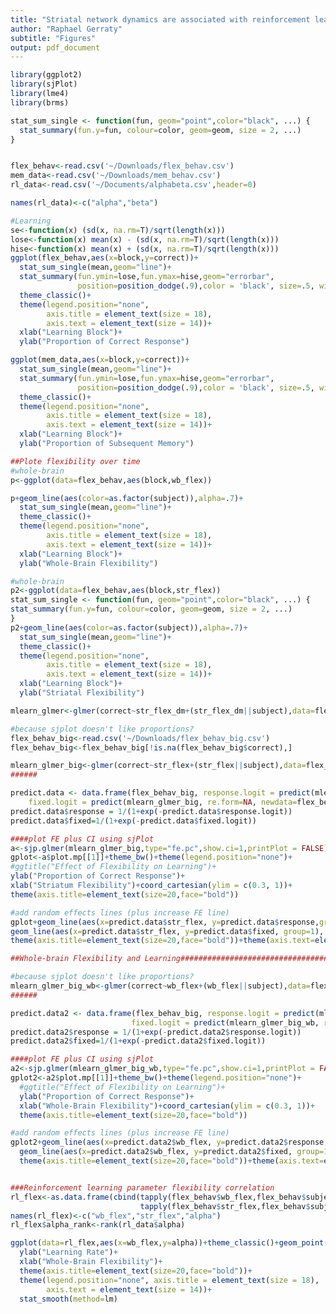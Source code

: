 ```yaml
---
title: "Striatal network dynamics are associated with reinforcement learning"
author: "Raphael Gerraty"
subtitle: "Figures"
output: pdf_document
---
```



```r
library(ggplot2)
library(sjPlot)
library(lme4)
library(brms)

stat_sum_single <- function(fun, geom="point",color="black", ...) {
  stat_summary(fun.y=fun, colour=color, geom=geom, size = 2, ...)
}


flex_behav<-read.csv('~/Downloads/flex_behav.csv')
mem_data<-read.csv('~/Downloads/mem_behav.csv')
rl_data<-read.csv('~/Documents/alphabeta.csv',header=0)

names(rl_data)<-c("alpha","beta")
```


```r
#Learning
se<-function(x) (sd(x, na.rm=T)/sqrt(length(x)))
lose<-function(x) mean(x) - (sd(x, na.rm=T)/sqrt(length(x)))
hise<-function(x) mean(x) + (sd(x, na.rm=T)/sqrt(length(x)))
ggplot(flex_behav,aes(x=block,y=correct))+
  stat_sum_single(mean,geom="line")+
  stat_summary(fun.ymin=lose,fun.ymax=hise,geom="errorbar",
               position=position_dodge(.9),color = 'black', size=.5, width=0.2)  +
  theme_classic()+
  theme(legend.position="none",
        axis.title = element_text(size = 18),
        axis.text = element_text(size = 14))+
  xlab("Learning Block")+
  ylab("Proportion of Correct Response")

```

```r
ggplot(mem_data,aes(x=block,y=correct))+
  stat_sum_single(mean,geom="line")+
  stat_summary(fun.ymin=lose,fun.ymax=hise,geom="errorbar",
               position=position_dodge(.9),color = 'black', size=.5, width=0.2)  +
  theme_classic()+
  theme(legend.position="none",
        axis.title = element_text(size = 18),
        axis.text = element_text(size = 14))+
  xlab("Learning Block")+
  ylab("Proportion of Subsequent Memory")

```


```r
##Plote flexibility over time
#whole-brain
p<-ggplot(data=flex_behav,aes(block,wb_flex))

p+geom_line(aes(color=as.factor(subject)),alpha=.7)+
  stat_sum_single(mean,geom="line")+
  theme_classic()+
  theme(legend.position="none",
        axis.title = element_text(size = 18),
        axis.text = element_text(size = 14))+
  xlab("Learning Block")+
  ylab("Whole-Brain Flexibility")


```

```r
#whole-brain
p2<-ggplot(data=flex_behav,aes(block,str_flex))
stat_sum_single <- function(fun, geom="point",color="black", ...) {
stat_summary(fun.y=fun, colour=color, geom=geom, size = 2, ...)
}
p2+geom_line(aes(color=as.factor(subject)),alpha=.7)+
  stat_sum_single(mean,geom="line")+
  theme_classic()+
  theme(legend.position="none",
        axis.title = element_text(size = 18),
        axis.text = element_text(size = 14))+
  xlab("Learning Block")+
  ylab("Striatal Flexibility")

```


```r
mlearn_glmer<-glmer(correct~str_flex_dm+(str_flex_dm||subject),data=flex_behav,family=binomial("logit"),weights=weights)

#because sjplot doesn't like proportions?
flex_behav_big<-read.csv('~/Downloads/flex_behav_big.csv')
flex_behav_big<-flex_behav_big[!is.na(flex_behav_big$correct),]

mlearn_glmer_big<-glmer(correct~str_flex+(str_flex||subject),data=flex_behav_big,family=binomial("logit"))
######

predict.data <- data.frame(flex_behav_big, response.logit = predict(mlearn_glmer_big, re.form=~(str_flex|subject),newdata=flex_behav_big), 
	fixed.logit = predict(mlearn_glmer_big, re.form=NA, newdata=flex_behav_big))
predict.data$response = 1/(1+exp(-predict.data$response.logit))
predict.data$fixed=1/(1+exp(-predict.data$fixed.logit))

####plot FE plus CI using sjPlot
a<-sjp.glmer(mlearn_glmer_big,type="fe.pc",show.ci=1,printPlot = FALSE)
gplot<-a$plot.mp[[1]]+theme_bw()+theme(legend.position="none")+
#ggtitle("Effect of Flexibility on Learning")+
ylab("Proportion of Correct Response")+
xlab("Striatum Flexibility")+coord_cartesian(ylim = c(0.3, 1))+
theme(axis.title=element_text(size=20,face="bold"))

#add random effects lines (plus increase FE line)
gplot+geom_line(aes(x=predict.data$str_flex, y=predict.data$response,group=flex_behav_big$subject,colour=as.factor(flex_behav_big$subject)), alpha = .9,size=1)+
geom_line(aes(x=predict.data$str_flex, y=predict.data$fixed, group=1), color='black', size=1.25)+
theme(axis.title=element_text(size=20,face="bold"))+theme(axis.text=element_text(size=18))


```

```r
##Whole-brain Flexibility and Learning#################################

#because sjplot doesn't like proportions?
mlearn_glmer_big_wb<-glmer(correct~wb_flex+(wb_flex||subject),data=flex_behav_big,family=binomial("logit"))
######

predict.data2 <- data.frame(flex_behav_big, response.logit = predict(mlearn_glmer_big_wb, re.form=~(wb_flex|subject),newdata=flex_behav_big), 
                           fixed.logit = predict(mlearn_glmer_big_wb, re.form=NA, newdata=flex_behav_big))
predict.data2$response = 1/(1+exp(-predict.data2$response.logit))
predict.data2$fixed=1/(1+exp(-predict.data2$fixed.logit))

####plot FE plus CI using sjPlot
a2<-sjp.glmer(mlearn_glmer_big_wb,type="fe.pc",show.ci=1,printPlot = FALSE)
gplot2<-a2$plot.mp[[1]]+theme_bw()+theme(legend.position="none")+
  #ggtitle("Effect of Flexibility on Learning")+
  ylab("Proportion of Correct Response")+
  xlab("Whole-Brain Flexibility")+coord_cartesian(ylim = c(0.3, 1))+
  theme(axis.title=element_text(size=20,face="bold"))

#add random effects lines (plus increase FE line)
gplot2+geom_line(aes(x=predict.data2$wb_flex, y=predict.data2$response,group=flex_behav_big$subject,colour=as.factor(flex_behav_big$subject)), alpha = .9,size=1)+
  geom_line(aes(x=predict.data2$wb_flex, y=predict.data2$fixed, group=1), color='black', size=1.25)+
  theme(axis.title=element_text(size=20,face="bold"))+theme(axis.text=element_text(size=18))



```

```r
###Reinforcement learning parameter flexibility correlation
rl_flex<-as.data.frame(cbind(tapply(flex_behav$wb_flex,flex_behav$subject,mean),
                             tapply(flex_behav$str_flex,flex_behav$subject,mean),rl_data$alpha))
names(rl_flex)<-c("wb_flex","str_flex","alpha")
rl_flex$alpha_rank<-rank(rl_data$alpha)

ggplot(data=rl_flex,aes(x=wb_flex,y=alpha))+theme_classic()+geom_point()+
  ylab("Learning Rate")+
  xlab("Whole-Brain Flexibility")+
  theme(axis.title=element_text(size=20,face="bold"))+
  theme(legend.position="none", axis.title = element_text(size = 18),
        axis.text = element_text(size = 14))+
  stat_smooth(method=lm)



```

